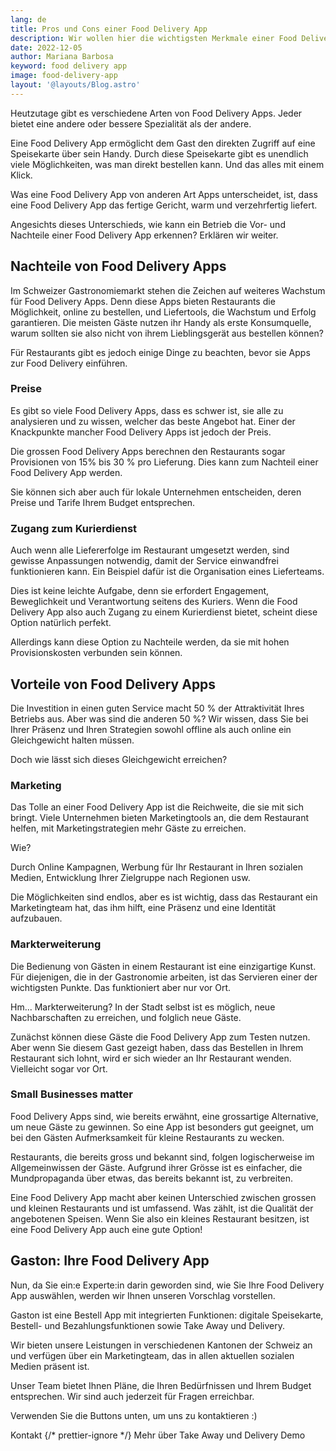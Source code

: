 ```yaml
---
lang: de
title: Pros und Cons einer Food Delivery App
description: Wir wollen hier die wichtigsten Merkmale einer Food Delivery App hervorheben. Und vor allem, ihre Nach- und Vorteile beschreiben.
date: 2022-12-05
author: Mariana Barbosa
keyword: food delivery app
image: food-delivery-app
layout: '@layouts/Blog.astro'
---
```

 

Heutzutage gibt es verschiedene Arten von Food Delivery Apps. Jeder bietet eine andere oder bessere Spezialität als der andere.

Eine Food Delivery App ermöglicht dem Gast den direkten Zugriff auf eine Speisekarte über sein Handy. Durch diese Speisekarte gibt es unendlich viele Möglichkeiten, was man direkt bestellen kann. Und das alles mit einem Klick.

Was eine Food Delivery App von anderen Art Apps unterscheidet, ist, dass eine Food Delivery App das fertige Gericht, warm und verzehrfertig liefert.

Angesichts dieses Unterschieds, wie kann ein Betrieb die Vor- und Nachteile einer Food Delivery App erkennen? Erklären wir weiter.

## Nachteile von Food Delivery Apps

Im Schweizer Gastronomiemarkt stehen die Zeichen auf weiteres Wachstum für Food Delivery Apps. Denn diese Apps bieten Restaurants die Möglichkeit, online zu bestellen, und Liefertools, die Wachstum und Erfolg garantieren. Die meisten Gäste nutzen ihr Handy als erste Konsumquelle, warum sollten sie also nicht von ihrem Lieblingsgerät aus bestellen können?

Für Restaurants gibt es jedoch einige Dinge zu beachten, bevor sie Apps zur Food Delivery einführen.

### Preise

Es gibt so viele Food Delivery Apps, dass es schwer ist, sie alle zu analysieren und zu wissen, welcher das beste Angebot hat. Einer der Knackpunkte mancher Food Delivery Apps ist jedoch der Preis. 

Die grossen Food Delivery Apps berechnen den Restaurants sogar Provisionen von 15% bis 30 % pro Lieferung. Dies kann zum Nachteil einer Food Delivery App werden. 

Sie können sich aber auch für lokale Unternehmen entscheiden, deren Preise und Tarife Ihrem Budget entsprechen.

### Zugang zum Kurierdienst

Auch wenn alle Liefererfolge im Restaurant umgesetzt werden, sind gewisse Anpassungen notwendig, damit der Service einwandfrei funktionieren kann. Ein Beispiel dafür ist die Organisation eines Lieferteams.

Dies ist keine leichte Aufgabe, denn sie erfordert Engagement, Beweglichkeit und Verantwortung seitens des Kuriers. Wenn die Food Delivery App also auch Zugang zu einem Kurierdienst bietet, scheint diese Option natürlich perfekt.

Allerdings kann diese Option zu Nachteile werden, da sie mit hohen Provisionskosten verbunden sein können.

## Vorteile von Food Delivery Apps

Die Investition in einen guten Service macht 50 % der Attraktivität Ihres Betriebs aus. Aber was sind die anderen 50 %? Wir wissen, dass Sie bei Ihrer Präsenz und Ihren Strategien sowohl offline als auch online ein Gleichgewicht halten müssen. 

Doch wie lässt sich dieses Gleichgewicht erreichen?

### Marketing

Das Tolle an einer Food Delivery App ist die Reichweite, die sie mit sich bringt. Viele Unternehmen bieten Marketingtools an, die dem Restaurant helfen, mit Marketingstrategien mehr Gäste zu erreichen.

Wie? 

Durch Online Kampagnen, Werbung für Ihr Restaurant in Ihren sozialen Medien, Entwicklung Ihrer Zielgruppe nach Regionen usw.

Die Möglichkeiten sind endlos, aber es ist wichtig, dass das Restaurant ein Marketingteam hat, das ihm hilft, eine Präsenz und eine Identität aufzubauen.

### Markterweiterung

Die Bedienung von Gästen in einem Restaurant ist eine einzigartige Kunst. Für diejenigen, die in der Gastronomie arbeiten, ist das Servieren einer der wichtigsten Punkte. Das funktioniert aber nur vor Ort. 

Hm... Markterweiterung? In der Stadt selbst ist es möglich, neue Nachbarschaften zu erreichen, und folglich neue Gäste. 

Zunächst können diese Gäste die Food Delivery App zum Testen nutzen. Aber wenn Sie diesem Gast gezeigt haben, dass das Bestellen in Ihrem Restaurant sich lohnt, wird er sich wieder an Ihr Restaurant wenden. Vielleicht sogar vor Ort.

### Small Businesses matter

Food Delivery Apps sind, wie bereits erwähnt, eine grossartige Alternative, um neue Gäste zu gewinnen. So eine App ist besonders gut geeignet, um bei den Gästen Aufmerksamkeit für kleine Restaurants zu wecken. 

Restaurants, die bereits gross und bekannt sind, folgen logischerweise im Allgemeinwissen der Gäste. Aufgrund ihrer Grösse ist es einfacher, die Mundpropaganda über etwas, das bereits bekannt ist, zu verbreiten.

Eine Food Delivery App macht aber keinen Unterschied zwischen grossen und kleinen Restaurants und ist umfassend. Was zählt, ist die Qualität der angebotenen Speisen. Wenn Sie also ein kleines Restaurant besitzen, ist eine Food Delivery App auch eine gute Option!

## Gaston: Ihre Food Delivery App

Nun, da Sie ein:e Experte:in darin geworden sind, wie Sie Ihre Food Delivery App auswählen, werden wir Ihnen unseren Vorschlag vorstellen.

Gaston ist eine Bestell App mit integrierten Funktionen: digitale Speisekarte, Bestell- und Bezahlungsfunktionen sowie Take Away und Delivery.

Wir bieten unsere Leistungen in verschiedenen Kantonen der Schweiz an und verfügen über ein Marketingteam, das in allen aktuellen sozialen Medien präsent ist.

Unser Team bietet Ihnen Pläne, die Ihren Bedürfnissen und Ihrem Budget entsprechen. Wir sind auch jederzeit für Fragen erreichbar.

Verwenden Sie die Buttons unten, um uns zu kontaktieren :)

<ButtonList>
  <ButtonLink href="/de/kontakt/">Kontakt</ButtonLink>
  {/* prettier-ignore */}
  <ButtonLink href="/de/takeaway-delivery/">Mehr über Take Away und Delivery</ButtonLink>
  <ButtonLink href="/de/demo/">Demo</ButtonLink>
</ButtonList>